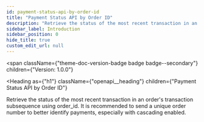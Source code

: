 ```yaml
---
id: payment-status-api-by-order-id
title: "Payment Status API by Order ID"
description: "Retrieve the status of the most recent transaction in an order's transaction subsequence using order_id. It is recommended to send a unique order number to better identify payments, especially with cascading enabled."
sidebar_label: Introduction
sidebar_position: 0
hide_title: true
custom_edit_url: null
---
```



<span
  className={"theme-doc-version-badge badge badge--secondary"}
  children={"Version: 1.0.0"}
>
</span>

<Heading
  as={"h1"}
  className={"openapi__heading"}
  children={"Payment Status API by Order ID"}
>
</Heading>



Retrieve the status of the most recent transaction in an order's transaction subsequence using order_id. It is recommended to send a unique order number to better identify payments, especially with cascading enabled.



      